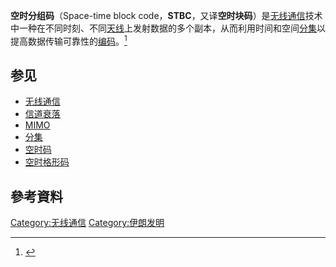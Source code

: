'''空时分组码'''（Space-time block code，'''STBC'''，又译'''空时块码'''）是[[无线通信|无线通信]]技术中一种在不同时刻、不同[[天线|天线]]上发射数据的多个副本，从而利用时间和空间[[分集|分集]]以提高数据传输可靠性的[[编码|编码]]。<ref>{{Cite web|url=https://support.google.com/googlenest/answer/7072089?hl=zh-HK|title=某些 Wi-Fi 路由器會導致更新下載作業延遲|accessdate=2022-06-17|publisher=Google}}</ref>

== 参见 ==
* [[无线通信|无线通信]]
* [[信道衰落|信道衰落]]
* [[MIMO|MIMO]]
* [[分集|分集]]
* [[空时码|空时码]]
* [[空时格形码|空时格形码]]

== 參考資料 ==
<references />

[[Category:无线通信|Category:无线通信]]
[[Category:伊朗发明|Category:伊朗发明]]